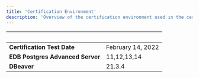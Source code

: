 ```yaml
---
title: 'Certification Environment'
description: 'Overview of the certification environment used in the certification of DBeaver'
---
```


|  &nbsp;    | &nbsp; |
| ----------- | ----------- |
| **Certification Test Date**      |  February 14, 2022     |
| **EDB Postgres Advanced Server**  |    11,12,13,14  |
| **DBeaver**  |   21.3.4  |


